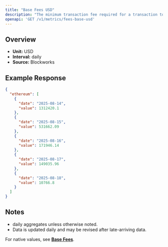 ```yaml
---
title: "Base Fees USD"
description: "The minimum transaction fee required for a transaction to be included in a block"
openapi: 'GET /v1/metrics/fees-base-usd'
---
```


## Overview

- **Unit:** USD
- **Interval:** daily
- **Source:** Blockworks

## Example Response

```json
{
  "ethereum": [
    {
      "date": "2025-08-14",
      "value": 1312420.1
    },
    {
      "date": "2025-08-15",
      "value": 531662.09
    },
    {
      "date": "2025-08-16",
      "value": 171946.14
    },
    {
      "date": "2025-08-17",
      "value": 149035.96
    },
    {
      "date": "2025-08-18",
      "value": 10766.8
    }
  ]
}
```

## Notes
- daily aggregates unless otherwise noted.
- Data is updated daily and may be revised after late-arriving data.


<Note>For native values, see **[Base Fees](./fees-base)**.</Note>